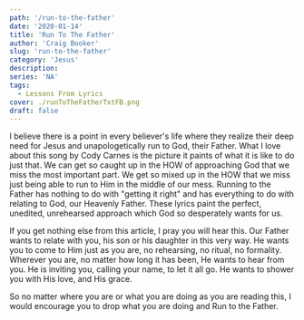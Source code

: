 ```yaml
---
path: '/run-to-the-father'
date: '2020-01-14'
title: 'Run To The Father'
author: 'Craig Booker'
slug: 'run-to-the-father'
category: 'Jesus'
description:
series: 'NA'
tags:
  - Lessons From Lyrics
cover: ./runToTheFatherTxtFB.png
draft: false
---
```


I believe there is a point in every believer's life where they realize their deep need for Jesus and unapologetically run to God, their Father. What I love about this song by Cody Carnes is the picture it paints of what it is like to do just that. We can get so caught up in the HOW of approaching God that we miss the most important part. We get so mixed up in the HOW that we miss just being able to run to Him in the middle of our mess. Running to the Father has nothing to do with "getting it right" and has everything to do with relating to God, our Heavenly Father. These lyrics paint the perfect, unedited, unrehearsed approach which God so desperately wants for us.

If you get nothing else from this article, I pray you will hear this. Our Father wants to relate with you, his son or his daughter in this very way. He wants you to come to Him just as you are, no rehearsing, no ritual, no formality. Wherever you are, no matter how long it has been, He wants to hear from you. He is inviting you, calling your name, to let it all go. He wants to shower you with His love, and His grace.

So no matter where you are or what you are doing as you are reading this, I would encourage you to drop what you are doing and Run to the Father.
